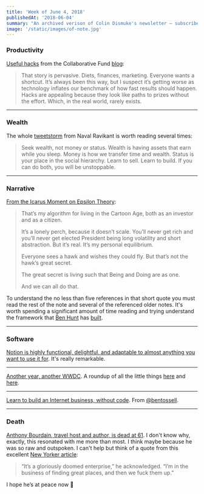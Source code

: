 ```yaml
---
title: 'Week of June 4, 2018'
publishedAt: '2018-06-04'
summary: "An archived verison of Colin Dismuke's newsletter – subscribe to get it in your inbox."
image: '/static/images/of-note.jpg'
---
```


### Productivity

[Useful hacks](http://www.collaborativefund.com/blog/useful-hacks/) from
the Collaborative Fund [blog](http://www.collaborativefund.com/blog/):

> That story is pervasive. Diets, finances, marketing. Everyone wants a
> shortcut. It’s always been this way, but I suspect it’s getting worse
> as technology inflates our benchmark of how fast results should
> happen. Hacks are appealing because they look like paths to prizes
> without the effort. Which, in the real world, rarely exists.

---

### Wealth

The whole
[tweetstorm](https://twitter.com/naval/status/1002103360646823936) from
Naval Ravikant is worth reading several times:

> Seek wealth, not money or status. Wealth is having assets that earn
> while you sleep. Money is how we transfer time and wealth. Status is
> your place in the social hierarchy. Learn to sell. Learn to build. If
> you can do both, you will be unstoppable.

---

### Narrative

[From the Icarus Moment on Epsilon
Theory](http://www.epsilontheory.com/the-icarus-moment/):

> That’s my algorithm for living in the Cartoon Age, both as an investor
> and as a citizen.
>
> It’s a lonely perch, because it doesn’t scale. You’ll never get rich
> and you’ll never get elected President being long volatility and short
> abstraction. But it’s real. It’s my personal equilibrium.
>
> Everyone sees a hawk and wishes they could fly. But that’s not the
> hawk’s great secret.
>
> The great secret is living such that Being and Doing are as one.
>
> And we can all do that.

To understand the no less than five references in that short quote you
must read the rest of the note and several of the referenced older
notes. It's worth spending a significant amount of time reading and
trying understand the framework that [Ben
Hunt](http://investorfieldguide.com/hunt/) has
[built](http://www.epsilontheory.com/).

---

### Software

[Notion is highly functional, delightful, and adaptable to almost
anything you want to use it for](https://www.notion.so/). It's really
remarkable.

---

[Another year, another
WWDC](https://www.apple.com/apple-events/june-2018/). A roundup of all
the little things
[here](https://www.macstories.net/roundups/ios-12-and-watchos-5-a-roundup-of-all-the-little-things/)
and
[here](https://www.macstories.net/news/macos-mojave-a-roundup-of-all-the-little-things/).

---

[Learn to build an Internet business, without
code](https://www.newco.app/). From
[@bentossell](https://twitter.com/bentossell).

---

### Death

[Anthony Bourdain, travel host and author, is dead at
61](https://www.nytimes.com/2018/06/08/business/media/anthony-bourdain-dead.html).
I don't know why, exactly, this resonated with me more than most. I
think maybe because he was so raw and outspoken. I can't help but think
of a quote from this excellent [New Yorker
article](https://www.newyorker.com/magazine/2017/02/13/anthony-bourdains-moveable-feast):

> “It’s a gloriously doomed enterprise,” he acknowledged. “I’m in the
> business of finding great places, and then we fuck them up.”

I hope he’s at peace now 🙏
